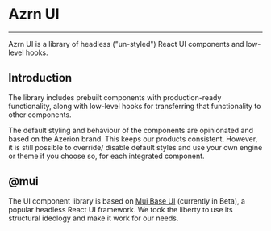 
<Meta title="Docs/Introduction" />

# Azrn UI

---

Azrn UI is a library of headless ("un-styled") React UI components and low-level hooks.

## Introduction

The library includes prebuilt components with production-ready functionality, along with low-level hooks for transferring that functionality to other components.

The default styling and behaviour of the components are opinionated and based on the Azerion brand. This keeps our products consistent. However, it is still possible to override/ disable default styles and use your own engine or theme if you choose so, for each integrated component.

## @mui

The UI component library is based on [Mui Base UI](https://mui.com/base-ui/getting-started/) (currently in Beta), a popular headless React UI framework. We took the liberty to use its structural ideology and make it work for our needs.
